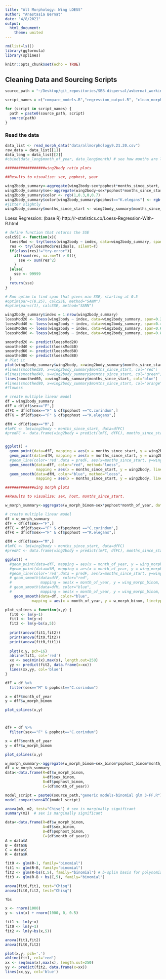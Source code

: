 ```yaml
---
title: "All Morphology: Wing LOESS"
author: "Anastasia Bernat"
date: "4/8/2021"
output:
  html_document:
    theme: united
---
```


```r
rm(list=ls())
library(ggformula)
library(splines)

knitr::opts_chunk$set(echo = TRUE)
```

## Cleaning Data and Sourcing Scripts

```r
source_path = "~/Desktop/git_repositories/SBB-dispersal/avbernat_working_on/Rsrc/"

script_names = c("compare_models.R","regression_output.R", "clean_morph_data.R", "AICprobabilities.R")

for (script in script_names) { 
  path = paste0(source_path, script)
  source(path) 
}
```

### Read the data

```r
data_list <- read_morph_data("data/allmorphology9.21.20.csv")
raw_data = data_list[[1]]
data_long = data_list[[2]]
#cbind(data_long$month_of_year, data_long$month) # see how months are laid out
```

```r
##################wing2body ratio plots

##Results to visualize: sex, pophost, year

wing2body_summary<-aggregate(wing2body~sex*pophost*months_since_start, data=data_long, FUN=mean)
wing2body_summary$se<-aggregate(wing2body~sex*pophost*months_since_start, data=data_long, FUN=function(x){sd(x)/sqrt(length(x))})$wing2body
wing2body_summary$color <- rgb(1,0.3,0,0.7)
wing2body_summary$color[wing2body_summary$pophost=="K.elegans"] <- rgb(0,0.8,1,0.7)
#jitter slightly
wing2body_summary$months_since_start <- wing2body_summary$months_since_start+runif(n=nrow(wing2body_summary), min=-0.5, max=0.5)
```


Loess Regression: (base R) http://r-statistics.co/Loess-Regression-With-R.html

```r
# define function that returns the SSE
calcSSE <- function(x){
  loessMod <- try(loess(wing2body ~ index, data=wing2body_summary, span=x), silent=T)
  res <- try(loessMod$residuals, silent=T)
  if(class(res)!="try-error"){
    if((sum(res, na.rm=T) > 0)){
      sse <- sum(res^2)  
    }
  }else{
    sse <- 99999
  }
  return(sse)
}

# Run optim to find span that gives min SSE, starting at 0.5
#optim(par=c(0.25), calcSSE, method="SANN")
#optim(par=c(1), calcSSE, method="SANN")
```

```r
wing2body_summary$index = 1:nrow(wing2body_summary)
loessMod20 <- loess(wing2body ~ index, data=wing2body_summary, span=0.20, degree=2) # 20% smoothing span
loessMod40 <- loess(wing2body ~ index, data=wing2body_summary, span=0.40, degree=2) # 40% smoothing span
loessMod60 <- loess(wing2body ~ index, data=wing2body_summary, span=0.60, degree=2) # 60% smoothing span
loessMod80 <- loess(wing2body ~ index, data=wing2body_summary, span=0.80, degree=2) # 80% smoothing span

smoothed20 <- predict(loessMod20) 
smoothed40 <- predict(loessMod40) 
smoothed60 <- predict(loessMod60)
smoothed80 <- predict(loessMod80) 
# Plot it
plot(wing2body_summary$wing2body, x=wing2body_summary$months_since_start, type="p", main="Loess Smoothing and Prediction", xlab="months since start", ylab="wing:body")
#lines(smoothed20, x=wing2body_summary$months_since_start, col="red")
#lines(smoothed40, x=wing2body_summary$months_since_start, col="green")
lines(smoothed60, x=wing2body_summary$months_since_start, col="blue")
#lines(smoothed80, x=wing2body_summary$months_since_start, col="orange")
#?lowess
```



```r
# create multiple linear model
df = wing2body_summary
dfF = df[df$sex=="F",]
dfFC = df[df$sex=="F" & df$pophost =="C.corindum",]
dfFK = df[df$sex=="F" & df$pophost =="K.elegans",]

dfM = df[df$sex=="M",]
#lmFC <- lm(wing2body ~ months_since_start, data=dfFC)
#predFC <- data.frame(wing2body = predict(lmFC, dfFC), months_since_start=dfFC$months_since_start)


ggplot() + 
  geom_point(data=dfF, mapping = aes(x = months_since_start, y = wing2body, color="blue")) +
  geom_point(data=dfM, mapping = aes(x = months_since_start, y = wing2body, color="red")) +
  #geom_line(color='red',data = predF, aes(x=months_since_start, y=wing2body)) +
  geom_smooth(data=dfF, color="red", method="loess",
              mapping = aes(x = months_since_start, y = wing2body, linetype = pophost)) +
  geom_smooth(data=dfM, color="blue", method="loess",
              mapping = aes(x = months_since_start, y = wing2body, linetype = pophost))
```

```r
#############wing morph plots

##Results to visualize: sex, host, months_since_start.

w_morph_summary<-aggregate(w_morph_binom~sex*pophost*month_of_year, data=raw_data, FUN=mean)

```

```r
# create multiple linear model
df = w_morph_summary
dfF = df[df$sex=="F",]
dfFC = df[df$sex=="F" & df$pophost =="C.corindum",]
dfFK = df[df$sex=="F" & df$pophost =="K.elegans",]

dfM = df[df$sex=="M",]
#lmFC <- lm(wing2body ~ months_since_start, data=dfFC)
#predFC <- data.frame(wing2body = predict(lmFC, dfFC), months_since_start=dfFC$months_since_start)

ggplot() + 
  #geom_point(data=dfF, mapping = aes(x = month_of_year, y = wing_morph_binom, color="blue")) +
  #geom_point(data=dfM, mapping = aes(x = month_of_year, y = wing_morph_binom, color="red")) +
  #geom_line(color='red',data = predF, aes(x=months_since_start, y=wing2body)) +
  # geom_smooth(data=dfF, color="red",
  #             mapping = aes(x = month_of_year, y = wing_morph_binom, linetype = pophost)) +
  # geom_smooth(data=dfM, color="blue", 
  #             mapping = aes(x = month_of_year, y = wing_morph_binom, linetype = pophost))
    geom_smooth(data=df, color="blue", 
            mapping = aes(x = month_of_year, y = w_morph_binom, linetype = sex))
```

```r
plot_splines = function(x,y) {
  fit0 <- lm(y~1)
  fit1 <- lm(y~x)
  fit2 <- lm(y~bs(x,5))
  
  print(anova(fit1,fit2))
  print(anova(fit0,fit2))
  print(anova(fit0,fit1))
  
  plot(x,y, pch=16)
  abline(fit1, col='red')
  xx <- seq(min(x),max(x), length.out=250)
  yy <- predict(fit2, data.frame(x=xx))
  lines(xx,yy, col='blue')
}

```

```r
dfF = df %>%
  filter(sex=="M" & pophost=="C.corindum")

x = dfF$month_of_year
y = dfF$w_morph_binom

plot_splines(x,y)



dfF = df %>%
  filter(sex=="F" & pophost=="C.corindum")

x = dfF$month_of_year
y = dfF$w_morph_binom

plot_splines(x,y)

```

```r
w_morph_summary<-aggregate(w_morph_binom~sex_binom*pophost_binom*month_of_year, data=raw_data, FUN=mean)
df = w_morph_summary
data<-data.frame(R=df$w_morph_binom, 
                 A=df$sex_binom, 
                 B=df$pophost_binom, 
                 C=(df$month_of_year))

model_script = paste0(source_path,"generic models-binomial glm 3-FF.R")
model_comparisonsAIC(model_script)
```
```r
anova(m0, m2, test="Chisq") # sex is marginally significant 
summary(m2)  # sex is marginally significant 
```

```r
data<-data.frame(R=df$w_morph_binom, 
                 A=df$sex_binom, 
                 B=df$pophost_binom, 
                 C=(df$month_of_year))
A = data$A
B = data$B
C = data$C
R = data$R

fit0 <- glm(R~1, family="binomial")
fit1 <- glm(R~B, family="binomial")
fit2 <- glm(R~bs(C,5), family="binomial") # b-splin basis for polynomial splines
fit3 <- glm(R~B + bs(C,5), family="binomial")

anova(fit0,fit1, test="Chisq")
anova(fit0,fit2, test="Chisq")

?bs
```


```r
x <- rnorm(1000)
y <- sin(x) + rnorm(1000, 0, 0.5)

fit1 <- lm(y~x)
fit0 <- lm(y~1)
fit2 <- lm(y~bs(x,5))

anova(fit1,fit2)
anova(fit0,fit2)

plot(x,y, pch='.')
abline(fit1, col='red')
xx <- seq(min(x),max(x), length.out=250)
yy <- predict(fit2, data.frame(x=xx))
lines(xx,yy, col='blue')
```

